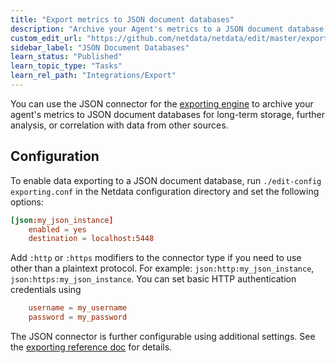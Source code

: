 ```yaml
---
title: "Export metrics to JSON document databases"
description: "Archive your Agent's metrics to a JSON document database for long-term storage, further analysis, or correlation with data from other sources."
custom_edit_url: "https://github.com/netdata/netdata/edit/master/exporting/json/README.md"
sidebar_label: "JSON Document Databases"
learn_status: "Published"
learn_topic_type: "Tasks"
learn_rel_path: "Integrations/Export"
---
```



You can use the JSON connector for the [exporting engine](/docs/nightly/integrations/export) to archive your agent's metrics to JSON
document databases for long-term storage, further analysis, or correlation with data from other sources.

## Configuration

To enable data exporting to a JSON document database, run `./edit-config exporting.conf` in the Netdata configuration
directory and set the following options:

```conf
[json:my_json_instance]
    enabled = yes
    destination = localhost:5448
```

Add `:http` or `:https` modifiers to the connector type if you need to use other than a plaintext protocol. For example: `json:http:my_json_instance`,
`json:https:my_json_instance`. You can set basic HTTP authentication credentials using

```conf
    username = my_username
    password = my_password
```

The JSON connector is further configurable using additional settings. See 
the [exporting reference doc](/docs/nightly/integrations/export#options) for details.


